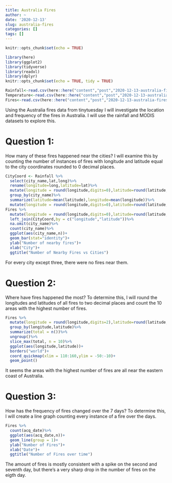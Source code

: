 ```yaml
---
title: Australia Fires
author: ~
date: '2020-12-13'
slug: australia-fires
categories: []
tags: []
---
```

```r
knitr::opts_chunk$set(echo = TRUE)
```

```r
library(here)
library(ggplot2)
library(tidyverse)
library(readxl)
library(dplyr)
knitr::opts_chunk$set(echo = TRUE, tidy = TRUE)
```

```r
Rainfall<-read.csv(here::here("content","post","2020-12-13-australia-fires","data","rainfall.csv"))
Temperature<-read.csv(here::here("content","post","2020-12-13-australia-fires","data","temperature.csv"))
Fires<-read.csv(here::here("content","post","2020-12-13-australia-fires","data","MODIS_C6_Australia_and_New_Zealand_7d.csv"))
```
Using the Australia fires data from tinytuesday I will investigate the location and frequency of the fires in Australia. I will use the rainfall and MODIS datasets to explore this.

# Question 1:
How many of these fires happened near the cities? I will examine this by counting the number of instances of fires with longitude and latitude equal to the city coordinates rounded to 0 decimal places.
```r
CityCoord <- Rainfall %>%
  select(city_name,lat,long)%>%
  rename(longitude=long,latitude=lat)%>%
  mutate(longitude = round(longitude,digits=0),latitude=round(latitude,digits=0))%>%
  group_by(city_name)%>%
  summarize(latitude=mean(latitude),longitude=mean(longitude))%>%
  mutate(longitude = round(longitude,digits=0),latitude=round(latitude,digits=0))
Fires %>%
  mutate(longitude = round(longitude,digits=0),latitude=round(latitude,digits=0))%>%
  left_join(CityCoord,by = c("longitude","latitude"))%>%
  na.omit(city_name)%>%
  count(city_name)%>%
  ggplot(aes(city_name,n))+
  geom_bar(stat="identity")+
  ylab("Number of nearby fires")+
  xlab("City")+
  ggtitle("Number of Nearby Fires vs Cities")
```

For every city except three, there were no fires near them.

# Question 2:
Where have fires happened the most? To determine this, I will round the longitudes and latitudes of all fires to two decimal places and count the 10 areas with the highest number of fires.
```r
Fires %>%
  mutate(longitude = round(longitude,digits=2),latitude=round(latitude,digits=2))%>%
  group_by(longitude,latitude)%>%
  summarize(total = n())%>%
  ungroup()%>%
  slice_max(total, n = 10)%>%
  ggplot(aes(longitude,latitude))+
  borders("world")+
  coord_quickmap(xlim = 110:160,ylim = -50:-10)+
  geom_point()
```

It seems the areas with the highest number of fires are all near the eastern coast of Australia.

# Question 3:
How has the frequency of fires changed over the 7 days? To determine this, I will create a line graph counting every instance of a fire over the days.
```r
Fires %>%
  count(acq_date)%>%
  ggplot(aes(acq_date,n))+
  geom_line(group = 1)+
  ylab("Number of Fires")+
  xlab("Date")+
  ggtitle("Number of Fires over time")
```

The amount of fires is mostly consistent with a spike on the second and seventh day, but there's a very sharp drop in the number of fires on the eigth day.